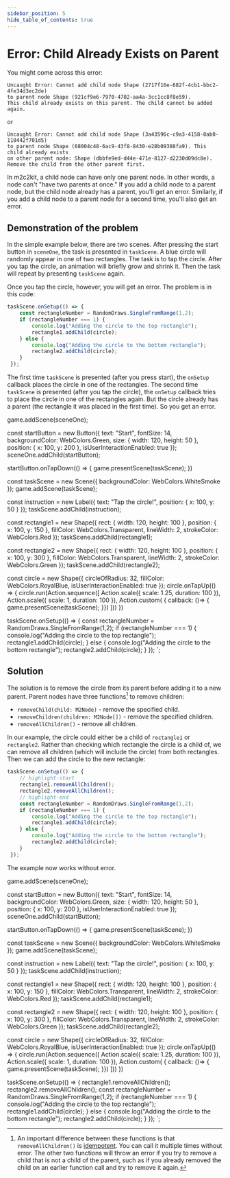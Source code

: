 ```yaml
---
sidebar_position: 5
hide_table_of_contents: true
---
```



# Error: Child Already Exists on Parent

You might come across this error:

```
Uncaught Error: Cannot add child node Shape (2717f16e-682f-4cb1-bbc2-4fe34d3ec2de)
to parent node Shape (921cf9e6-7970-4702-aa4a-3cc1cc8f8e59).
This child already exists on this parent. The child cannot be added again.
```

or

```
Uncaught Error: Cannot add child node Shape (3a43596c-c9a3-4158-8ab0-110442f701d5)
to parent node Shape (68004c48-6ac9-43f8-8430-e28b09388fa9). This child already exists
on other parent node: Shape (dbbfe9ed-d44e-471e-8127-d2230d09dc8e).
Remove the child from the other parent first.
```

In m2c2kit, a child node can have only one parent node. In other words, a node can't "have two parents at once." If you add a child node to a parent node, but the child node already has a parent, you'll get an error. Similarly, if you add a child node to a parent node for a second time, you'll also get an error.

## Demonstration of the problem

In the simple example below, there are two scenes. After pressing the start button in `sceneOne`, the task is presented in `taskScene`. A blue circle will randomly appear in one of two rectangles. The task is to tap the circle. After you tap the circle, an animation will briefly grow and shrink it. Then the task will repeat by presenting `taskScene` again.

Once you tap the circle, however, you will get an error. The problem is in this code:

```js
taskScene.onSetup(() => {
    const rectangleNumber = RandomDraws.SingleFromRange(1,2);
    if (rectangleNumber === 1) {
        console.log("Adding the circle to the top rectangle");
        rectangle1.addChild(circle);
    } else {
        console.log("Adding the circle to the bottom rectangle");
        rectangle2.addChild(circle);
    }
 });
```

The first time `taskScene` is presented (after you press start), the `onSetup` callback places the circle in one of the rectangles. The second time `taskScene` is presented (after you tap the circle), the `onSetup` callback tries to place the circle in one of the rectangles again. But the circle already has a parent (the rectangle it was placed in the first time). So you get an error.


game.addScene(sceneOne);
 
const startButton = new Button({
    text: "Start",
    fontSize: 14,
    backgroundColor: WebColors.Green,
    size: { width: 120, height: 50 },
    position: { x: 100, y: 200 },
    isUserInteractionEnabled: true
});
sceneOne.addChild(startButton);
 
startButton.onTapDown(() => {
    game.presentScene(taskScene);
})
 
const taskScene = new Scene({ backgroundColor: WebColors.WhiteSmoke });
game.addScene(taskScene);
 
const instruction = new Label({ text: "Tap the circle!", position: { x: 100, y: 50 } });
taskScene.addChild(instruction);
 
const rectangle1 = new Shape({
    rect: { width: 120, height: 100 },
    position: { x: 100, y: 150 },
    fillColor: WebColors.Transparent,
    lineWidth: 2,
    strokeColor: WebColors.Red
});
taskScene.addChild(rectangle1);
 
const rectangle2 = new Shape({
    rect: { width: 120, height: 100 },
    position: { x: 100, y: 300 },
    fillColor: WebColors.Transparent,
    lineWidth: 2,
    strokeColor: WebColors.Green
});
taskScene.addChild(rectangle2);
 
const circle = new Shape({
    circleOfRadius: 32,
    fillColor: WebColors.RoyalBlue,
    isUserInteractionEnabled: true
});
circle.onTapUp(() => {
    circle.run(Action.sequence([
        Action.scale({ scale: 1.25, duration: 100 }),
        Action.scale({ scale: 1, duration: 100 }),
        Action.custom( { callback: ()=> {
            game.presentScene(taskScene);
        }})
    ]))
})
 
taskScene.onSetup(() => {
    const rectangleNumber = RandomDraws.SingleFromRange(1,2);
    if (rectangleNumber === 1) {
        console.log("Adding the circle to the top rectangle");
        rectangle1.addChild(circle);
    } else {
        console.log("Adding the circle to the bottom rectangle");
        rectangle2.addChild(circle);
    }
 });
`;

<CodeExample code={code} template={template} console="true" consoleId="1"/>

## Solution

The solution is to remove the circle from its parent before adding it to a new parent. Parent nodes have three functions[^1] to remove children:

- `removeChild(child: M2Node)` - remove the specified child.
- `removeChildren(children: M2Node[])` - remove the specified children.
- `removeAllChildren()` - remove all children.

In our example, the circle could either be a child of `rectangle1` or `rectangle2`. Rather than checking which rectangle the circle is a child of, we can remove all children (which will include the circle) from both rectangles. Then we can add the circle to the new rectangle:

```js
taskScene.onSetup(() => {
    // highlight-start
    rectangle1.removeAllChildren();
    rectangle2.removeAllChildren();
    // highlight-end
    const rectangleNumber = RandomDraws.SingleFromRange(1,2);
    if (rectangleNumber === 1) {
        console.log("Adding the circle to the top rectangle");
        rectangle1.addChild(circle);
    } else {
        console.log("Adding the circle to the bottom rectangle");
        rectangle2.addChild(circle);
    }
 });
```

The example now works without error.

game.addScene(sceneOne);
 
const startButton = new Button({
    text: "Start",
    fontSize: 14,
    backgroundColor: WebColors.Green,
    size: { width: 120, height: 50 },
    position: { x: 100, y: 200 },
    isUserInteractionEnabled: true
});
sceneOne.addChild(startButton);
 
startButton.onTapDown(() => {
    game.presentScene(taskScene);
})
 
const taskScene = new Scene({ backgroundColor: WebColors.WhiteSmoke });
game.addScene(taskScene);
 
const instruction = new Label({ text: "Tap the circle!", position: { x: 100, y: 50 } });
taskScene.addChild(instruction);
 
const rectangle1 = new Shape({
    rect: { width: 120, height: 100 },
    position: { x: 100, y: 150 },
    fillColor: WebColors.Transparent,
    lineWidth: 2,
    strokeColor: WebColors.Red
});
taskScene.addChild(rectangle1);
 
const rectangle2 = new Shape({
    rect: { width: 120, height: 100 },
    position: { x: 100, y: 300 },
    fillColor: WebColors.Transparent,
    lineWidth: 2,
    strokeColor: WebColors.Green
});
taskScene.addChild(rectangle2);
 
const circle = new Shape({
    circleOfRadius: 32,
    fillColor: WebColors.RoyalBlue,
    isUserInteractionEnabled: true
});
circle.onTapUp(() => {
    circle.run(Action.sequence([
        Action.scale({ scale: 1.25, duration: 100 }),
        Action.scale({ scale: 1, duration: 100 }),
        Action.custom( { callback: ()=> {
            game.presentScene(taskScene);
        }})
    ]))
})
 
taskScene.onSetup(() => {
    rectangle1.removeAllChildren();
    rectangle2.removeAllChildren();
    const rectangleNumber = RandomDraws.SingleFromRange(1,2);
    if (rectangleNumber === 1) {
        console.log("Adding the circle to the top rectangle");
        rectangle1.addChild(circle);
    } else {
        console.log("Adding the circle to the bottom rectangle");
        rectangle2.addChild(circle);
    }
 });
 `;

<CodeExample code={code2} template={template} console="true" consoleId="2"/>

[^1]: An important difference between these functions is that `removeAllChildren()` is [idempotent](https://en.wikipedia.org/wiki/Idempotence). You can call it multiple times without error. The other two functions will throw an error if you try to remove a child that is not a child of the parent, such as if you already removed the child on an earlier function call and try to remove it again.
